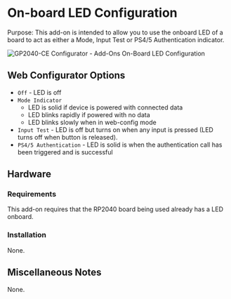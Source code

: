 # On-board LED Configuration

Purpose: This add-on is intended to allow you to use the onboard LED of a board to act as either a Mode, Input Test or PS4/5 Authentication indicator.

![GP2040-CE Configurator - Add-Ons On-Board LED Configuration](../assets/images/gpc-add-ons-onboard-led.png)

## Web Configurator Options

- `Off` - LED is off
- `Mode Indicator`
  - LED is solid if device is powered with connected data
  - LED blinks rapidly if powered with no data
  - LED blinks slowly when in web-config mode
- `Input Test` - LED is off but turns on when any input is pressed (LED turns off when button is released).
- `PS4/5 Authentication` - LED is solid is when the authentication call has been triggered and is successful

## Hardware

### Requirements

This add-on requires that the RP2040 board being used already has a LED onboard.

### Installation

None.

## Miscellaneous Notes

None.

